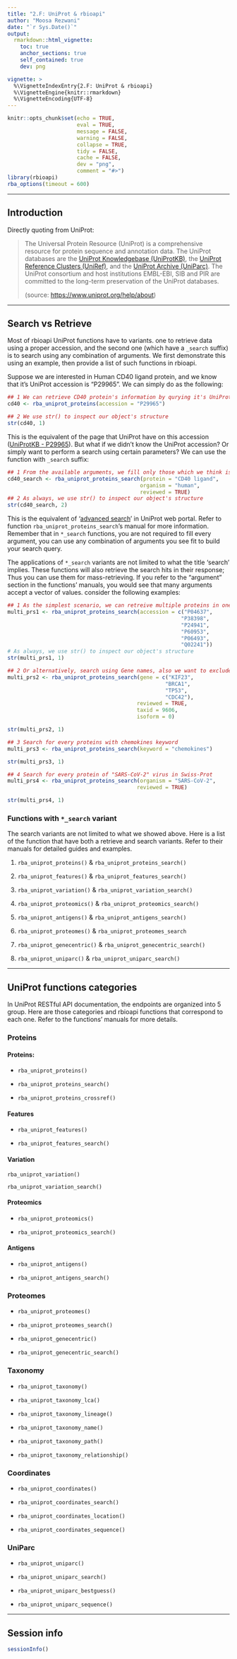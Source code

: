 ```yaml
---
title: "2.F: UniProt & rbioapi"
author: "Moosa Rezwani"
date: "`r Sys.Date()`"
output:
  rmarkdown::html_vignette:
    toc: true
    anchor_sections: true
    self_contained: true
    dev: png

vignette: >
  %\VignetteIndexEntry{2.F: UniProt & rbioapi}
  %\VignetteEngine{knitr::rmarkdown}
  %\VignetteEncoding{UTF-8}
---
```


```r
knitr::opts_chunk$set(echo = TRUE,
                      eval = TRUE,
                      message = FALSE,
                      warning = FALSE,
                      collapse = TRUE,
                      tidy = FALSE,
                      cache = FALSE,
                      dev = "png",
                      comment = "#>")
library(rbioapi)
rba_options(timeout = 600)
```

------------------------------------------------------------------------

## Introduction {#introduction .heading2}

Directly quoting from UniProt:

> The Universal Protein Resource (UniProt) is a comprehensive resource for protein sequence and annotation data. The UniProt databases are the [UniProt Knowledgebase (UniProtKB)](https://www.uniprot.org/help/uniprotkb), the [UniProt Reference Clusters (UniRef)](https://www.uniprot.org/help/uniref), and the [UniProt Archive (UniParc)](https://www.uniprot.org/help/uniparc). The UniProt consortium and host institutions EMBL-EBI, SIB and PIR are committed to the long-term preservation of the UniProt databases.
>
> (source: <https://www.uniprot.org/help/about>)

------------------------------------------------------------------------

## Search vs Retrieve {#note-about-species-argument .heading2}

Most of rbioapi UniProt functions have to variants. one to retrieve data using a proper accession, and the second one (which have a `_search` suffix) is to search using any combination of arguments. We first demonstrate this using an example, then provide a list of such functions in rbioapi.

Suppose we are interested in Human CD40 ligand protein, and we know that it's UniProt accession is "P29965". We can simply do as the following:

```r
## 1 We can retrieve CD40 protein's information by qurying it's UniProt accession:
cd40 <- rba_uniprot_proteins(accession = "P29965")

## 2 We use str() to inspect our object's structure
str(cd40, 1)
```

This is the equivalent of the page that UniProt have on this accession ([UniProtKB - P29965](https://www.uniprot.org/uniprot/P29965 "UniProtKB - P29965 (CD40L_HUMAN)")). But what if we didn't know the UniProt accession? Or simply want to perform a search using certain parameters? We can use the function with `_search` suffix:

```r

## 1 From the available arguments, we fill only those which we think is pertinent
cd40_search <- rba_uniprot_proteins_search(protein = "CD40 ligand",
                                          organism = "human",
                                          reviewed = TRUE)
## 2 As always, we use str() to inspect our object's structure
str(cd40_search, 2)
```

This is the equivalent of '[advanced search](https://www.uniprot.org/help/advanced_search "UniProtKB advanced search options")' in UniProt web portal. Refer to function `rba_uniprot_proteins_search`'s manual for more information. Remember that in `*_search` functions, you are not required to fill every argument, you can use any combination of arguments you see fit to build your search query.

The applications of `*_search` variants are not limited to what the title 'search' implies. These functions will also retrieve the search hits in their response; Thus you can use them for mass-retrieving. If you refer to the "argument" section in the functions' manuals, you would see that many arguments accept a vector of values. consider the following examples:

```r
## 1 As the simplest scenario, we can retreive multiple proteins in one call
multi_prs1 <- rba_uniprot_proteins_search(accession = c("P04637",
                                                       "P38398",
                                                       "P24941",
                                                       "P60953",
                                                       "P06493",
                                                       "Q02241"))
# As always, we use str() to inspect our object's structure
str(multi_prs1, 1)

## 2 Or alternatively, search using Gene names, also we want to exclude isoforms and only retrieve swiss-prot entries
multi_prs2 <- rba_uniprot_proteins_search(gene = c("KIF23",
                                                  "BRCA1",
                                                  "TP53",
                                                  "CDC42"),
                                         reviewed = TRUE,
                                         taxid = 9606,
                                         isoform = 0)

str(multi_prs2, 1)
```

```r
## 3 Search for every proteins with chemokines keyword
multi_prs3 <- rba_uniprot_proteins_search(keyword = "chemokines")

str(multi_prs3, 1)
```

```r
## 4 Search for every protein of "SARS-CoV-2" virus in Swiss-Prot
multi_prs4 <- rba_uniprot_proteins_search(organism = "SARS-CoV-2",
                                         reviewed = TRUE)

str(multi_prs4, 1)
```

### Functions with `*_search` variant

The search variants are not limited to what we showed above. Here is a list of the function that have both a retrieve and search variants. Refer to their manuals for detailed guides and examples.

1.  `rba_uniprot_proteins()` & `rba_uniprot_proteins_search()`

2.  `rba_uniprot_features()` & `rba_uniprot_features_search()`

3.  `rba_uniprot_variation()` & `rba_uniprot_variation_search()`

4.  `rba_uniprot_proteomics()` & `rba_uniprot_proteomics_search()`

5.  `rba_uniprot_antigens()` & `rba_uniprot_antigens_search()`

6.  `rba_uniprot_proteomes()` & `rba_uniprot_proteomes_search`

7.  `rba_uniprot_genecentric()` & `rba_uniprot_genecentric_search()`

8.  `rba_uniprot_uniparc()` & `rba_uniprot_uniparc_search()`

------------------------------------------------------------------------

## UniProt functions categories

In UniProt RESTful API documentation, the endpoints are organized into 5 group. Here are those categories and rbioapi functions that correspond to each one. Refer to the functions' manuals for more details.

### Proteins

#### Proteins:

-   `rba_uniprot_proteins()`

-   `rba_uniprot_proteins_search()`

-   `rba_uniprot_proteins_crossref()`

#### Features

-   `rba_uniprot_features()`

-   `rba_uniprot_features_search()`

#### Variation

`rba_uniprot_variation()`

`rba_uniprot_variation_search()`

#### Proteomics

-   `rba_uniprot_proteomics()`

-   `rba_uniprot_proteomics_search()`

#### Antigens

-   `rba_uniprot_antigens()`

-   `rba_uniprot_antigens_search()`

### Proteomes

-   `rba_uniprot_proteomes()`

-   `rba_uniprot_proteomes_search()`

-   `rba_uniprot_genecentric()`

-   `rba_uniprot_genecentric_search()`

### Taxonomy

-   `rba_uniprot_taxonomy()`

-   `rba_uniprot_taxonomy_lca()`

-   `rba_uniprot_taxonomy_lineage()`

-   `rba_uniprot_taxonomy_name()`

-   `rba_uniprot_taxonomy_path()`

-   `rba_uniprot_taxonomy_relationship()`

### Coordinates

-   `rba_uniprot_coordinates()`

-   `rba_uniprot_coordinates_search()`

-   `rba_uniprot_coordinates_location()`

-   `rba_uniprot_coordinates_sequence()`

### UniParc

-   `rba_uniprot_uniparc()`

-   `rba_uniprot_uniparc_search()`

-   `rba_uniprot_uniparc_bestguess()`

-   `rba_uniprot_uniparc_sequence()`

------------------------------------------------------------------------

## Session info {#session-info .heading2}

```r
sessionInfo()
```

